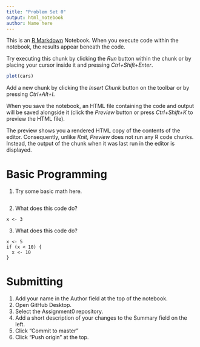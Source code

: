 ```yaml
---
title: "Problem Set 0"
output: html_notebook
author: Name here
---
```


This is an [R Markdown](http://rmarkdown.rstudio.com) Notebook. When you execute code within the notebook, the results appear beneath the code. 

Try executing this chunk by clicking the *Run* button within the chunk or by placing your cursor inside it and pressing *Ctrl+Shift+Enter*. 

```r
plot(cars)
```

Add a new chunk by clicking the *Insert Chunk* button on the toolbar or by pressing *Ctrl+Alt+I*.

When you save the notebook, an HTML file containing the code and output will be saved alongside it (click the *Preview* button or press *Ctrl+Shift+K* to preview the HTML file).

The preview shows you a rendered HTML copy of the contents of the editor. Consequently, unlike *Knit*, *Preview* does not run any R code chunks. Instead, the output of the chunk when it was last run in the editor is displayed.

# Basic Programming
1. Try some basic math here.
```r

```

2. What does this code do?
```
x <- 3
```
<answer here>

3. What does this code do?
```
x <- 5
if (x < 10) {
  x <- 10
}
```
<answer here>


# Submitting
1. Add your name in the Author field at the top of the notebook.
2. Open GitHub Desktop.
3. Select the Assignment0 repository.
4. Add a short description of your changes to the Summary field on the left.
5. Click "Commit to master"
6. Click "Push origin" at the top.
